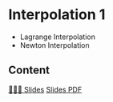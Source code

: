 # Interpolation 1

* Lagrange Interpolation
* Newton Interpolation


## Content

[👨🏻‍🏫 Slides]({{< var base_url>}}slides/W2S1/slides.html){.btn .btn-outline-primary .btn role="button"} 
[Slides PDF]({{< var base_url>}}slides/W2S1/slides.pdf){.btn .btn-outline-secondary .btn role="button"} 
